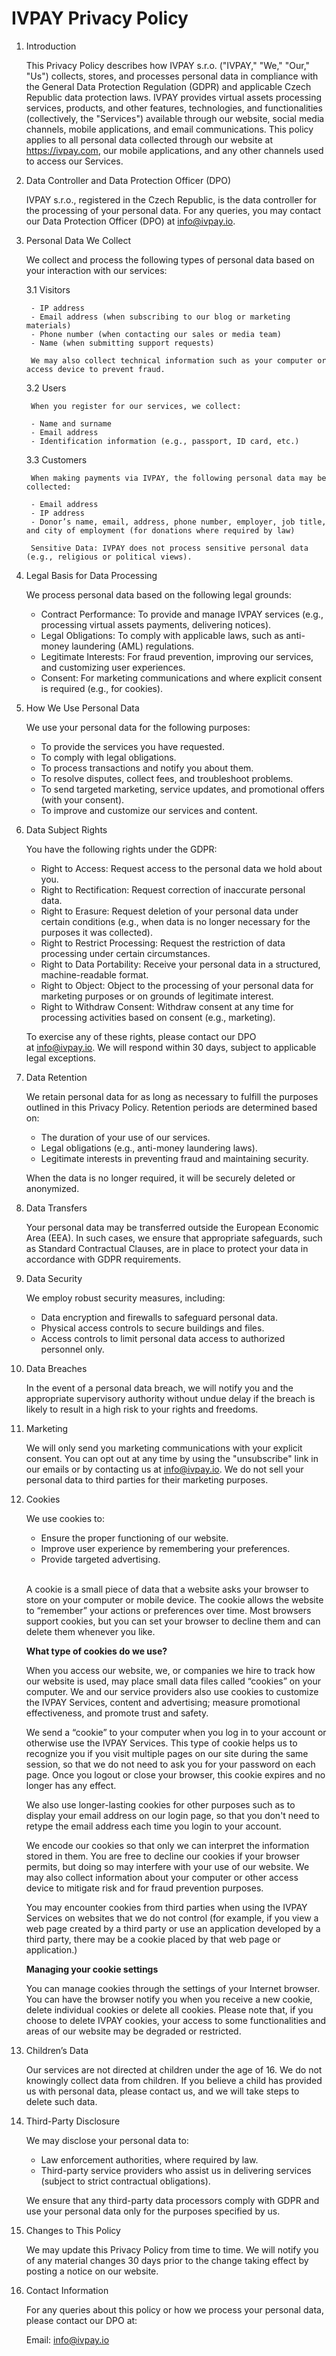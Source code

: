 # IVPAY Privacy Policy

1. Introduction

    This Privacy Policy describes how IVPAY s.r.o. ("IVPAY," "We," "Our," "Us") collects, stores, and processes personal data in compliance with the General Data Protection Regulation (GDPR) and applicable Czech Republic data protection laws. IVPAY provides virtual assets processing services, products, and other features, technologies, and functionalities (collectively, the "Services") available through our website, social media channels, mobile applications, and email communications. This policy applies to all personal data collected through our website at https://ivpay.com, our mobile applications, and any other channels used to access our Services.

2. Data Controller and Data Protection Officer (DPO)

    IVPAY s.r.o., registered in the Czech Republic, is the data controller for the processing of your personal data. For any queries, you may contact our Data Protection Officer (DPO) at info@ivpay.io.

3. Personal Data We Collect

    We collect and process the following types of personal data based on your interaction with our services:

    3.1 Visitors

        - IP address  
        - Email address (when subscribing to our blog or marketing materials)  
        - Phone number (when contacting our sales or media team)  
        - Name (when submitting support requests)

        We may also collect technical information such as your computer or access device to prevent fraud.

    3.2 Users

        When you register for our services, we collect:

        - Name and surname
        - Email address  
        - Identification information (e.g., passport, ID card, etc.)

    3.3 Customers

        When making payments via IVPAY, the following personal data may be collected:

        - Email address  
        - IP address  
        - Donor’s name, email, address, phone number, employer, job title, and city of employment (for donations where required by law)

        Sensitive Data: IVPAY does not process sensitive personal data (e.g., religious or political views).

4. Legal Basis for Data Processing

    We process personal data based on the following legal grounds:

    - Contract Performance: To provide and manage IVPAY services (e.g., processing virtual assets payments, delivering notices).  
    - Legal Obligations: To comply with applicable laws, such as anti-money laundering (AML) regulations.  
    - Legitimate Interests: For fraud prevention, improving our services, and customizing user experiences.  
    - Consent: For marketing communications and where explicit consent is required (e.g., for cookies).

5. How We Use Personal Data

    We use your personal data for the following purposes:

    - To provide the services you have requested.  
    - To comply with legal obligations.  
    - To process transactions and notify you about them.  
    - To resolve disputes, collect fees, and troubleshoot problems.  
    - To send targeted marketing, service updates, and promotional offers (with your consent).  
    - To improve and customize our services and content.

6. Data Subject Rights

    You have the following rights under the GDPR:

    - Right to Access: Request access to the personal data we hold about you.  
    - Right to Rectification: Request correction of inaccurate personal data.  
    - Right to Erasure: Request deletion of your personal data under certain conditions (e.g., when data is no longer necessary for the purposes it was collected).  
    - Right to Restrict Processing: Request the restriction of data processing under certain circumstances.  
    - Right to Data Portability: Receive your personal data in a structured, machine-readable format.  
    - Right to Object: Object to the processing of your personal data for marketing purposes or on grounds of legitimate interest.  
    - Right to Withdraw Consent: Withdraw consent at any time for processing activities based on consent (e.g., marketing).

    To exercise any of these rights, please contact our DPO at info@ivpay.io. We will respond within 30 days, subject to applicable legal exceptions.

7. Data Retention

    We retain personal data for as long as necessary to fulfill the purposes outlined in this Privacy Policy. Retention periods are determined based on:

    - The duration of your use of our services.  
    - Legal obligations (e.g., anti-money laundering laws).  
    - Legitimate interests in preventing fraud and maintaining security.

    When the data is no longer required, it will be securely deleted or anonymized.

8. Data Transfers

    Your personal data may be transferred outside the European Economic Area (EEA). In such cases, we ensure that appropriate safeguards, such as Standard Contractual Clauses, are in place to protect your data in accordance with GDPR requirements.

9. Data Security

    We employ robust security measures, including:

    - Data encryption and firewalls to safeguard personal data.  
    - Physical access controls to secure buildings and files.  
    - Access controls to limit personal data access to authorized personnel only.

10. Data Breaches

    In the event of a personal data breach, we will notify you and the appropriate supervisory authority without undue delay if the breach is likely to result in a high risk to your rights and freedoms.

11. Marketing

    We will only send you marketing communications with your explicit consent. You can opt out at any time by using the "unsubscribe" link in our emails or by contacting us at info@ivpay.io. We do not sell your personal data to third parties for their marketing purposes.

12. Cookies

    We use cookies to:

    - Ensure the proper functioning of our website.  
    - Improve user experience by remembering your preferences.  
    - Provide targeted advertising.

    <br/>

    A cookie is a small piece of data that a website asks your browser to store on your computer or mobile device. The cookie allows the website to “remember” your actions or preferences over time. Most browsers support cookies, but you can set your browser to decline them and can delete them whenever you like.

    **What type of cookies do we use?**

    When you access our website, we, or companies we hire to track how our website is used, may place small data files called “cookies” on your computer. We and our service providers also use cookies to customize the IVPAY Services, content and advertising; measure promotional effectiveness, and promote trust and safety.

    We send a “cookie” to your computer when you log in to your account or otherwise use the IVPAY Services. This type of cookie helps us to recognize you if you visit multiple pages on our site during the same session, so that we do not need to ask you for your password on each page. Once you logout or close your browser, this cookie expires and no longer has any effect.

    We also use longer-lasting cookies for other purposes such as to display your email address on our login page, so that you don't need to retype the email address each time you login to your account.

    We encode our cookies so that only we can interpret the information stored in them. You are free to decline our cookies if your browser permits, but doing so may interfere with your use of our website. We may also collect information about your computer or other access device to mitigate risk and for fraud prevention purposes.

    You may encounter cookies from third parties when using the IVPAY Services on websites that we do not control (for example, if you view a web page created by a third party or use an application developed by a third party, there may be a cookie placed by that web page or application.)

    **Managing your cookie settings**

    You can manage cookies through the settings of your Internet browser. You can have the browser notify you when you receive a new cookie, delete individual cookies or delete all cookies. Please note that, if you choose to delete IVPAY cookies, your access to some functionalities and areas of our website may be degraded or restricted.

13. Children’s Data

    Our services are not directed at children under the age of 16\. We do not knowingly collect data from children. If you believe a child has provided us with personal data, please contact us, and we will take steps to delete such data.

14. Third-Party Disclosure

    We may disclose your personal data to:

    - Law enforcement authorities, where required by law.  
    - Third-party service providers who assist us in delivering services (subject to strict contractual obligations).

    We ensure that any third-party data processors comply with GDPR and use your personal data only for the purposes specified by us.

15. Changes to This Policy

    We may update this Privacy Policy from time to time. We will notify you of any material changes 30 days prior to the change taking effect by posting a notice on our website.

16. Contact Information

    For any queries about this policy or how we process your personal data, please contact our DPO at:

    Email: info@ivpay.io

